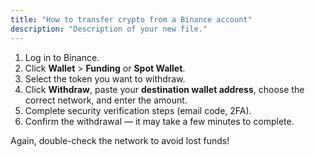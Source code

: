 ```yaml
---
title: "How to transfer crypto from a Binance account"
description: "Description of your new file."
---
```


1. Log in to Binance.
2. Click **Wallet** \> **Funding** or **Spot Wallet**.
3. Select the token you want to withdraw.
4. Click **Withdraw**, paste your **destination wallet address**, choose the correct network, and enter the amount.
5. Complete security verification steps (email code, 2FA).
6. Confirm the withdrawal — it may take a few minutes to complete.

Again, double-check the network to avoid lost funds\!